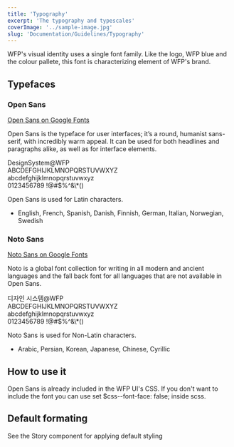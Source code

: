 ```yaml
---
title: 'Typography'
excerpt: 'The typography and typescales'
coverImage: '../sample-image.jpg'
slug: 'Documentation/Guidelines/Typography'
---
```


WFP's visual identity uses a single font family. Like the logo, WFP blue and the colour pallete, this font is characterizing element of WFP's brand.

## Typefaces

### Open Sans

[Open Sans on Google Fonts](https://fonts.google.com/specimen/Open+Sans)

Open Sans is the typeface for user interfaces; it’s a round, humanist sans-serif, with incredibly warm appeal. It can be used for both headlines and paragraphs alike, as well as for interface elements.

<div style={{ fontSize: '3em', lineHeight: '1.5', marginBottom: '0.3em' }}>
  DesignSystem@WFP
</div>
<div style={{ fontSize: '2em', lineHeight: '1.3' }}>
  <div>ABCDEFGHIJKLMNOPQRSTUVWXYZ</div>
  <div>abcdefghijklmnopqrstuvwxyz</div>
  <div>0123456789 !@#$%^&\*()</div>
</div>

Open Sans is used for Latin characters.

- English, French, Spanish, Danish, Finnish, German, Italian, Norwegian, Swedish

### Noto Sans

[Noto Sans on Google Fonts](https://fonts.google.com/noto/specimen/Noto+Sans)

Noto is a global font collection for writing in all modern and ancient languages and the fall back font for all languages that are not available in Open Sans.

<div
  style={{
    fontFamily: 'Noto Sans',
    fontSize: '3em',
    lineHeight: '1.5',
    marginBottom: '0.3em',
  }}>
  디자인 시스템@WFP
</div>
<div style={{ fontFamily: 'Noto Sans', fontSize: '1.4em', lineHeight: '1.5' }}>
  <div>ABCDEFGHIJKLMNOPQRSTUVWXYZ</div>
  <div>abcdefghijklmnopqrstuvwxyz</div>
  <div>0123456789 !@#$%^&\*()</div>
</div>

Noto Sans is used for Non-Latin characters.

- Arabic, Persian, Korean, Japanese, Chinese, Cyrillic

## How to use it

Open Sans is already included in the WFP UI's CSS. If you don't want to include the font you can use set \$css--font-face: false; inside scss.

## Default formating

See the Story component for applying default styling

<Typeset />
